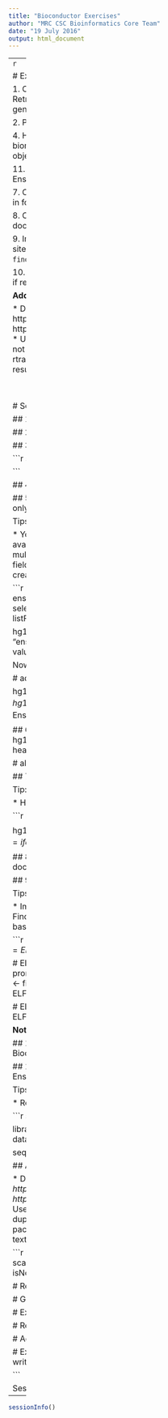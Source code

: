 ```yaml
---
title: "Bioconductor Exercises"
author: "MRC CSC Bioinformatics Core Team"
date: "19 July 2016"
output: html_document
---
```


----
```r

```


# Exercises

1. Check what kind of annotation data can be extracted using `org.Hs.eg.db` package
2. Print few gene names from `org.Hs.eg.db`
3. Retrieve gene name, chromosome and Ensembl gene identifiers for “HEBP2” and “PRND” from `org.Hs.eg.db`
4. Retrieve gene symbol, gene name and gene alias for genes in chromosome 2 for human using `org.Hs.eg.db`

2. Print non-redundant list of chromosomes from `org.Mm.eg.db`


4. How many annotation datasets available in Ensembl Biomart?
5. Retrieve genomic coordinates for human genes from Ensembl biomart and build a GRanges object.
    + Subset the above GRanges object to include only protein coding genes
    + Subset the GRanges object again with genes in main chromsomes (1-22,X,Y)
    + Create another GRanges object with genes in chr1:1544000-2371000
    
11. Retrieve 200 bp upstream promoter sequences for the given gene symbols `AQP1, ASNSP2, KPNA2, FRMD4A, NSUN5, VAC14` from Ensembl human biomart.
    + Tips: 
    + Read documentation for `getSequence`
    + Use `type="hgnc_symbol"` and `seqType="coding_gene_flank"`


7. Create a GRanges of Transcription start sites (1 bp range) for the GRanges object created in Q5.
    + Tip: How to identify TSS for genes in forward/reverse strand?


8. Create a GRanges object of human promoters with TSS ± 2000bp (using the GRanges object created in Q5).     + Tip: Read the documentation for `promoters` function.

9. Import ELF1 binding sites in K562 cell from Encode (ELF1_K562.bed) and create GRanges object. 
    + Tips: Import the ELF1 binding sites using `import.bed()` function from `rtracklayer` package
    + Find ELF1 binding sites overlap with promoters (TSS ± 1kb) using `findOverlaps` and `subsetByOverlaps` (Remember BED format uses 0-based coordinates)
    
    
10. Retrieve the transcript coordinates for genes as GRangesList from `TxDb.Hsapiens.UCSC.hg19.knownGene` (install it from Bioconductor if required)
11. Retrive exon coordiantes for genes from `TxDb.Hsapiens.UCSC.hg19.knownGene`





**Additional Exercise**

* Download the following BAM and index files (.bai) (ENCODE data - ChIP-Seq of CTCF in Ag04449 human fibroblast cells).
  + http://hgdownload.cse.ucsc.edu/goldenPath/hg19/encodeDCC/wgEncodeUwTfbs/wgEncodeUwTfbsAg04449CtcfStdAlnRep1.bam
  + http://hgdownload.cse.ucsc.edu/goldenPath/hg19/encodeDCC/wgEncodeUwTfbs/wgEncodeUwTfbsAg04449CtcfStdAlnRep1.bam.bai
* Use `readGAlignments` to read the bam. Construct an `ScanBamParam` object that accepts only aligned reads, passing quality control and not duplicates.
* Compute genome wide coverage using `coverage` function
* Export coverage as bigWig using `export.bw()` from rtracklayer package and visualise it using IGV
* Compute number of reads overlapping with hg19 promoters (TSS ± 1kb) and export the results as text file.


<br><br>

# Solutions



## 1. Print few gene names from org.Hs.eg.db
```r
library("org.Hs.eg.db")
columns(org.Hs.eg.db)
head(keys(org.Hs.eg.db,keytype="GENENAME"))
```

## 2. Print non-redundant list of chromosomes from org.Mm.eg.db
```r
library("org.Mm.eg.db")
unique(keys(org.Mm.eg.db,keytype="CHR"))
```

## 3. Retrieve gene name, chromosome and Ensembl gene identifiers for “HEBP2” and “PRND” from org.Hs.eg.db

```r
select(org.Hs.eg.db,keys=c("HEBP2","PRND"),keytype="SYMBOL",
       columns=c("GENENAME","CHR","ENSEMBL"))

```



## 4. Retrieve gene symbol, gene name and gene alias for genes in chromosome 2 for human using org.Hs.eg.db
```r
chr2Genes <- select(org.Hs.eg.db,keys="2",keytype="CHR",
                    columns=c("SYMBOL","GENENAME","ALIAS"))
head(chr2Genes)
```

## 5. Retrieve genomic coordinates for human protein coding genes from Ensembl biomart and build GRanges object. Include genes in only main chromosomes (1-22,X,Y).

Tips:

* You can select main chromosomes and "protein coding" genes by using appropriate filter and value.
* Search for "biotype" in available filters using `grep()`
* Run `filterOptions("biotype",selectedmart)` to see the accepted values for "biotype" filter
* When multiple filters specified, "values" argument should be a list of vectors; each vector corresponds to each specified filter.
* Annotation fields to retrieve: "chromosome_name", "start_position", "end_position",
"ensembl_gene_id", "strand", "external_gene_name"
* Before creating GRanges object, add "chr" prefix to chromosome using `paste` function, Ex: change 1 to chr1 (required for next task)


```r
library("biomaRt")
ensembl <- useMart(biomart = "ENSEMBL_MART_ENSEMBL", host = "sep2015.archive.ensembl.org") # select ensembl
ens_datasets <- listDatasets(ensembl) # list datasets 
ens_human <- useDataset("hsapiens_gene_ensembl",mart=ensembl) # select human dataset
ens_human_Attr <- listAttributes(ens_human) # list available annotation
ens_human_filters <- listFilters(ens_human) # list available filters
availFilters <- filterOptions("biotype",ens_human) # Displays accepted values for "biotype"

hg19Gene <- getBM(
          attributes = c("chromosome_name","start_position","end_position",
                         "ensembl_gene_id","strand","external_gene_name"), 
          filter=c("chromosome_name","biotype"),
          values=list(c(1:22,"X","Y"),"protein_coding"), mart=ens_human)
head(hg19Gene)
```

Now create GRanges object using the above data frame. 
```r
library(GenomicRanges)

# add 'chr' prefix to chromosome name
hg19Gene$chromosome_name <- paste("chr",hg19Gene$chromosome_name,sep="")

hg19Gene.GR <- GRanges(seqnames=hg19Gene$chromosome_name,
                       ranges=IRanges(start=hg19Gene$start_position,end=hg19Gene$end_position),
                       strand=ifelse(hg19Gene$strand==1,"+","-"),
                       EnsemblID=hg19Gene$ensembl_gene_id,
                       Symbol=hg19Gene$external_gene_name)
hg19Gene.GR
```


## 6. Filter the above GRanges object for genes in chr1:1544000-2371000
```r
chr1genes <- hg19Gene.GR[seqnames(hg19Gene.GR)=="chr1" & 
                         start(hg19Gene.GR) > 1544000 & 
                           end(hg19Gene.GR) < 2371000]
head(chr1genes)

# alternate
chr1genes <- subset(hg19Gene.GR,start>1544000 & end<2371000 & seqnames=="chr1")
```



## 7. Create a GRanges of Transcription start sites (1 bp range) for the GRanges object created in Q5.

Tip:

* How to identify TSS for genes in forward/reverse strand?

```r
hg19Gene$TSS <- ifelse(hg19Gene$strand==1,hg19Gene$start_position,hg19Gene$end_position)

hg19TSS <- GRanges(seqnames=hg19Gene$chromosome_name,
                       ranges=IRanges(start=hg19Gene$TSS,end=hg19Gene$TSS),
                       strand=ifelse(hg19Gene$strand==1,"+","-"),
                       EnsemblID=hg19Gene$ensembl_gene_id,
                       Symbol=hg19Gene$external_gene_name)
hg19TSS
```


## 8. Create a GRanges object of human promoters with TSS ± 2000bp (using the GRanges object created in Q5). Tip: Read the documentation for `promoters` function.
```r
hg19Promoters <- promoters(hg19Gene.GR,upstream=2000,downstream=2000)
hg19Promoters
```


## 9. Import ELF1 binding sites in K562 cell from Encode (ELF1_K562.bed) and create GRanges object. 

Tips:

* Import the ELF1 binding sites using `import.bed()` function from `rtracklayer` package and compare it with the above GRanges object
* Find ELF1 binding sites overlap with promoters (TSS ± 1kb) using `findOverlaps` and `subsetByOverlaps`
* Remember BED format uses 0-based coordinates


```r
library("rtracklayer")
ELF1 <- read.table("ELF1_K562.bed",sep="\t",header=F)
ELF1GR <- GRanges(seqnames=ELF1$V1, IRanges(start=ELF1$V2+1,end=ELF1$V3))
ELF1GR_A <- import.bed("ELF1_K562.bed")


# ELF1 binding sites overlap with promoters using `findOverlaps`
hg19Promoters <- promoters(hg19Gene.GR,upstream=1000,downstream=1000)
ELF1GR <- reduce(ELF1GR) # merging overlapping peaks
ELF1overlap <- findOverlaps(ELF1GR,hg19Promoters,ignore.strand=T)
ELF1overlap.m <- as.matrix(ELF1overlap)
ELF1_promoters <- ELF1GR[ELF1overlap.m[,"queryHits"],]
ELF1_promoters

# ELF1 binding sites overlap with promoters using `subsetByOverlaps`
ELF1_promoters1 <- subsetByOverlaps(ELF1GR,hg19Promoters)
ELF1_promoters1
```

<b>Note the differences in the outputs!</b>


## 10. Retrieve the transcript coordinates for genes as GRangesList from `TxDb.Hsapiens.UCSC.hg19.knownGene` (install it from Bioconductor if required)
```r
# source("http://bioconductor.org/biocLite.R")
# biocLite("TxDb.Hsapiens.UCSC.hg19.knownGene")
library("TxDb.Hsapiens.UCSC.hg19.knownGene")
hg19txdb <- TxDb.Hsapiens.UCSC.hg19.knownGene
TranscrtipsByGene <- transcriptsBy(hg19txdb,by="gene") # inspect the output
```



## 11. Retrieve 200 bp upstream promoter sequences for the given gene symbols `AQP1, ASNSP2, KPNA2, FRMD4A, NSUN5, VAC14` from Ensembl human biomart

Tips: 

* Read documentation for `getSequence`
* Use `type="hgnc_symbol"` and `seqType="coding_gene_flank"`

```r
symbols <- c("AQP1", "ASNSP2", "KPNA2", "FRMD4A", "NSUN5", "VAC14")

library("biomaRt")
ensembl <- useMart(biomart = "ENSEMBL_MART_ENSEMBL", host = "jul2015.archive.ensembl.org", dataset="hsapiens_gene_ensembl") # select ensembl

seq <- getSequence(id=symbols, type="hgnc_symbol",
                  seqType="coding_gene_flank",upstream=200, mart = ensembl)
```


## Additional Exercise

* Download the following BAM and index files (*.bai) (ENCODE data - ChIP-Seq of CTCF in Ag04449 human fibroblast cells)
    - http://hgdownload.cse.ucsc.edu/goldenPath/hg19/encodeDCC/wgEncodeUwTfbs/wgEncodeUwTfbsAg04449CtcfStdAlnRep1.bam
    - http://hgdownload.cse.ucsc.edu/goldenPath/hg19/encodeDCC/wgEncodeUwTfbs/wgEncodeUwTfbsAg04449CtcfStdAlnRep1.bam.bai
* Use `readGAlignments` to read the bam. Construct an `ScanBamParam` object that accepts only aligned reads, passing quality control and not duplicates.
* Compute genome wide coverage using `coverage` function
* Export coverage as bigWig using `export.bw()` from rtracklayer package and visualise it using IGV
* Compute number of reads overlapping with hg19 promoters (TSS ± 1kb) and export the results as text file.

```r
library("GenomicAlignments")
library("rtracklayer")
bamFile <- "wgEncodeUwTfbsAg04449CtcfStdAlnRep1.bam"
flag <- scanBamFlag()
param <- ScanBamParam(
    flag=scanBamFlag(isUnmappedQuery=FALSE, isDuplicate=FALSE, isNotPassingQualityControls=FALSE)
    )

# Read the BAM
CTCF <- readGAlignments(bamFile,param=param)

# Generate the genomic coverage and inspect the output
CTCFCov <- coverage(CTCF)

# Export as bigWig
export.bw(CTCFCov, "Ag04449_CTCF.bw")

# Reads overlapping with promoters
CTCFCounts <- countOverlaps(hg19Promoters,CTCF)

# Add CTCF counts as elementMetadata to hg19Promoters object
mcols(hg19Promoters)$CTCF <- CTCFCounts

# Export the results as text file
hg19Promoters.df <- as.data.frame(hg19Promoters)
write.table(hg19Promoters.df,"hg19Promoters_CTCF.txt",sep="\t",row.names=F)

```


Session Info
----------------------------------------------------------------------
```r
sessionInfo()
```